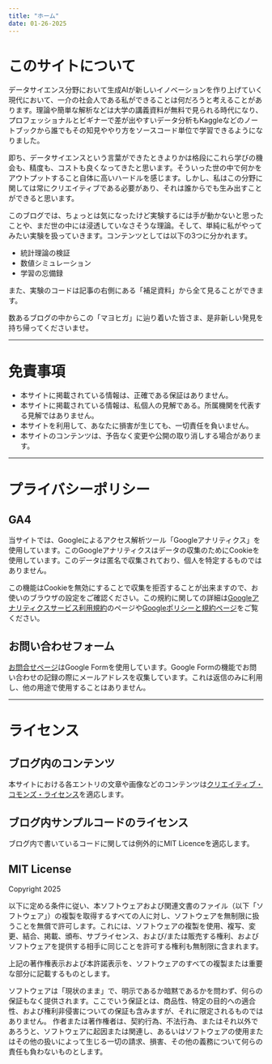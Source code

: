 ```yaml
---
title: "ホーム"
date: 01-26-2025
---
```


# このサイトについて
データサイエンス分野において生成AIが新しいイノベーションを作り上げていく現代において、一介の社会人である私ができることは何だろうと考えることがあります。理論や簡単な解析などは大学の講義資料が無料で見られる時代になり、プロフェッショナルとビギナーで差が出やすいデータ分析もKaggleなどのノートブックから誰でもその知見ややり方をソースコード単位で学習できるようになりました。

即ち、データサイエンスという言葉ができたときよりかは格段にこれら学びの機会も、精度も、コストも良くなってきたと思います。そういった世の中で何かをアウトプットすること自体に高いハードルを感じます。しかし、私はこの分野に関しては常にクリエイティブである必要があり、それは誰からでも生み出すことができると思います。

このブログでは、ちょっとは気になったけど実験するには手が動かないと思ったことや、まだ世の中には浸透していなさそうな理論。そして、単純に私がやってみたい実験を扱っていきます。コンテンツとしては以下の3つに分かれます。

- 統計理論の検証
- 数値シミュレーション
- 学習の忘備録

また、実験のコードは記事の右側にある「補足資料」から全て見ることができます。

数あるブログの中からこの「マヨヒガ」に辿り着いた皆さま、是非新しい発見を持ち帰ってくださいませ。

---

# 免責事項

- 本サイトに掲載されている情報は、正確である保証はありません。
- 本サイトに掲載されている情報は、私個人の見解である。所属機関を代表する見解ではありません。
- 本サイトを利用して、あなたに損害が生じても、一切責任を負いません。
- 本サイトのコンテンツは、予告なく変更や公開の取り消しする場合があります。

---

# プライバシーポリシー

## GA4

当サイトでは、Googleによるアクセス解析ツール「Googleアナリティクス」を使用しています。このGoogleアナリティクスはデータの収集のためにCookieを使用しています。このデータは匿名で収集されており、個人を特定するものではありません。

この機能はCookieを無効にすることで収集を拒否することが出来ますので、お使いのブラウザの設定をご確認ください。この規約に関しての詳細は[Googleアナリティクスサービス利用規約](https://marketingplatform.google.com/about/analytics/terms/jp/)のページや[Googleポリシーと規約ページ](https://policies.google.com/technologies/ads?hl=ja)をご覧ください。

## お問い合わせフォーム

[お問合せページ](./contact.qmd)はGoogle Formを使用しています。Google Formの機能でお問い合わせの記録の際にメールアドレスを収集しています。これは返信のみに利用し、他の用途で使用することはありません。

---

# ライセンス

## ブログ内のコンテンツ
本サイトにおける各エントリの文章や画像などのコンテンツは[クリエイティブ・コモンズ・ライセンス](https://creativecommons.org/licenses/by/4.0/deed.ja)を適応します。

## ブログ内サンプルコードのライセンス
ブログ内で書いているコードに関しては例外的にMIT Licenceを適応します。

:::{.callout-note collapse="true"}
## MIT License

Copyright 2025

以下に定める条件に従い、本ソフトウェアおよび関連文書のファイル（以下「ソフトウェア」）の複製を取得するすべての人に対し、ソフトウェアを無制限に扱うことを無償で許可します。これには、ソフトウェアの複製を使用、複写、変更、結合、掲載、頒布、サブライセンス、および/または販売する権利、およびソフトウェアを提供する相手に同じことを許可する権利も無制限に含まれます。

上記の著作権表示および本許諾表示を、ソフトウェアのすべての複製または重要な部分に記載するものとします。

ソフトウェアは「現状のまま」で、明示であるか暗黙であるかを問わず、何らの保証もなく提供されます。ここでいう保証とは、商品性、特定の目的への適合性、および権利非侵害についての保証も含みますが、それに限定されるものではありません。 作者または著作権者は、契約行為、不法行為、またはそれ以外であろうと、ソフトウェアに起因または関連し、あるいはソフトウェアの使用またはその他の扱いによって生じる一切の請求、損害、その他の義務について何らの責任も負わないものとします。
:::